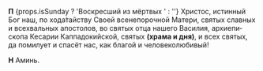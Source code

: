 **П** {props.isSunday ? 'Воскресший из мёртвых ' : ''}
Христос, истинный Бог наш, по хода́тайству Своей всенепорочной Ма­тери, свя­тых слав­ных и все­хваль­ных апосто­лов, во святых от­ца нашего Василия, архи­епи­скопа Кесарии Каппадокий­ской, святых 
**(храма и дня)**, и всех свя­тых, да помилует и спасёт нас, как благой и человеколюбивый!

**Н** Аминь.
